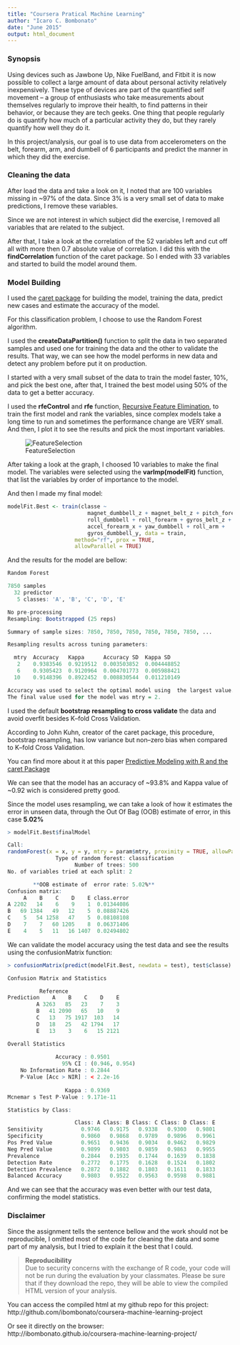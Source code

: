 ```yaml
---
title: "Coursera Pratical Machine Learning"
author: "Icaro C. Bombonato"
date: "June 2015"
output: html_document
---
```


### Synopsis
Using devices such as Jawbone Up, Nike FuelBand, and Fitbit it is now possible to collect a large amount of data about personal activity relatively inexpensively. These type of devices are part of the quantified self movement – a group of enthusiasts who take measurements about themselves regularly to improve their health, to find patterns in their behavior, or because they are tech geeks. One thing that people regularly do is quantify how much of a particular activity they do, but they rarely quantify how well they do it. 

In this project/analysis, our goal is to use data from accelerometers on the belt, forearm, arm, and dumbell of 6 participants and predict the manner in which they did the exercise.

### Cleaning the data

After load the data and take a look on it, I noted that are 100 variables missing in ~97% of the data. Since 3% is a very small set of data to make predictions, I remove these variables.

Since we are not interest in which subject did the exercise, I removed all variables that are related to the subject.

After that, I take a look at the correlation of the 52 variables left and cut off all with more then 0.7 absolute value of correlation. I did this with the **findCorrelation** function of the caret package. So I ended with 33 variables and started to build the model around them.

### Model Building

I used the [caret package](http://topepo.github.io/caret/) for building the model, training the data, predict new cases and estimate the accuracy of the model.

For this classification problem, I choose to use the Random Forest algorithm.

I used the **createDataPartition()** function to split the data in two separated samples and used one for training the data and the other to validate the results. That way, we can see how the model performs in new data and detect any problem before put it on production.

I started with a very small subset of the data to train the model faster, 10%, and pick the best one, after that, I trained the best model using 50% of the data to get a better accuracy.

I used the **rfeControl** and **rfe** function, [Recursive Feature Elimination](http://topepo.github.io/caret/featureselection.html), to train the first model and rank the variables, since complex models take a long time to run and sometimes 
the performance change are VERY small. And then, I plot it to see the results and pick the most important variables.

![FeatureSelection](featureSelection.png)

After taking a look at the graph, I choosed 10 variables to make the final model. The variables were selected using the **varImp(modelFit)** function, that list the variables by order of importance to the model.

And then I made my final model:

```r
modelFit.Best <- train(classe ~ 
                         magnet_dumbbell_z + magnet_belt_z + pitch_forearm +
                         roll_dumbbell + roll_forearm + gyros_belt_z +
                         accel_forearm_x + yaw_dumbbell + roll_arm +
                         gyros_dumbbell_y, data = train, 
                     method="rf", prox = TRUE, 
                     allowParallel = TRUE)
```

And the results for the model are bellow:

```r
Random Forest

7850 samples
  32 predictor
   5 classes: 'A', 'B', 'C', 'D', 'E'

No pre-processing
Resampling: Bootstrapped (25 reps)

Summary of sample sizes: 7850, 7850, 7850, 7850, 7850, 7850, ...

Resampling results across tuning parameters:

  mtry  Accuracy   Kappa      Accuracy SD  Kappa SD  
   2    0.9383546  0.9219512  0.003503852  0.004448852
   6    0.9305423  0.9120964  0.004701773  0.005988421
  10    0.9148396  0.8922452  0.008830544  0.011210149

Accuracy was used to select the optimal model using  the largest value.
The final value used for the model was mtry = 2.
```

I used the default **bootstrap resampling to cross validate** the data and avoid overfit besides K–fold Cross Validation.

According to John Kuhn, creator of the caret package, this procedure, bootstrap resampling, has low variance but non–zero bias when compared to K–fold Cross Validation.

You can find more about it at this paper [Predictive Modeling with R and the caret Package](http://www.edii.uclm.es/~useR-2013/Tutorials/kuhn/user_caret_2up.pdf)

We can see that the model has an accuracy of ~93.8% and Kappa value of ~0.92 wich is considered pretty good.

Since the model uses resampling, we can take a look of how it estimates the error in unseen data, through the Out Of Bag (OOB) estimate of error, in this case **5.02%**

```r
> modelFit.Best$finalModel

Call:
randomForest(x = x, y = y, mtry = param$mtry, proximity = TRUE, allowParallel = TRUE)
               Type of random forest: classification
                     Number of trees: 500
No. of variables tried at each split: 2

        **OOB estimate of  error rate: 5.02%**
Confusion matrix:
     A    B    C    D    E class.error
A 2202   14    6    9    1  0.01344086
B   69 1384   49   12    5  0.08887426
C    5   54 1258   47    5  0.08108108
D    7    7   60 1205    8  0.06371406
E    4    5   11   16 1407  0.02494802
```

We can validate the model accuracy using the test data and see the results using the confusionMatrix function:

```r
> confusionMatrix(predict(modelFit.Best, newdata = test), test$classe)

Confusion Matrix and Statistics

          Reference
Prediction    A    B    C    D    E
         A 3263   85   23    7    3
         B   41 2090   65   10    9
         C   13   75 1917  103   14
         D   18   25   42 1794   17
         E   13    3    6   15 2121

Overall Statistics
                                       
               Accuracy : 0.9501       
                 95% CI : (0.946, 0.954)
    No Information Rate : 0.2844       
    P-Value [Acc > NIR] : < 2.2e-16    
                                       
                  Kappa : 0.9369       
Mcnemar s Test P-Value : 9.171e-11    

Statistics by Class:

                     Class: A Class: B Class: C Class: D Class: E
Sensitivity            0.9746   0.9175   0.9338   0.9300   0.9801
Specificity            0.9860   0.9868   0.9789   0.9896   0.9961
Pos Pred Value         0.9651   0.9436   0.9034   0.9462   0.9829
Neg Pred Value         0.9899   0.9803   0.9859   0.9863   0.9955
Prevalence             0.2844   0.1935   0.1744   0.1639   0.1838
Detection Rate         0.2772   0.1775   0.1628   0.1524   0.1802
Detection Prevalence   0.2872   0.1882   0.1803   0.1611   0.1833
Balanced Accuracy      0.9803   0.9522   0.9563   0.9598   0.9881
```

And we can see that the accuracy was even better with our test data, confirming the model statistics.

### Disclaimer

Since the assignment tells the sentence bellow and the work should not be reproducible, I omitted most of the code for cleaning the data and some part of my analysis,  but I tried to explain it the best that I could.

> **Reproducibility**  
> Due to security concerns with the exchange of R code, your code will not be run during the evaluation  by your classmates. Please be sure that if they download the repo, they will be able to view the compiled HTML version of your analysis.

You can access the compiled html at my github repo for this project:  
http://github.com/ibombonato/coursera-machine-learning-project

Or see it directly on the browser:  
http://ibombonato.github.io/coursera-machine-learning-project/
